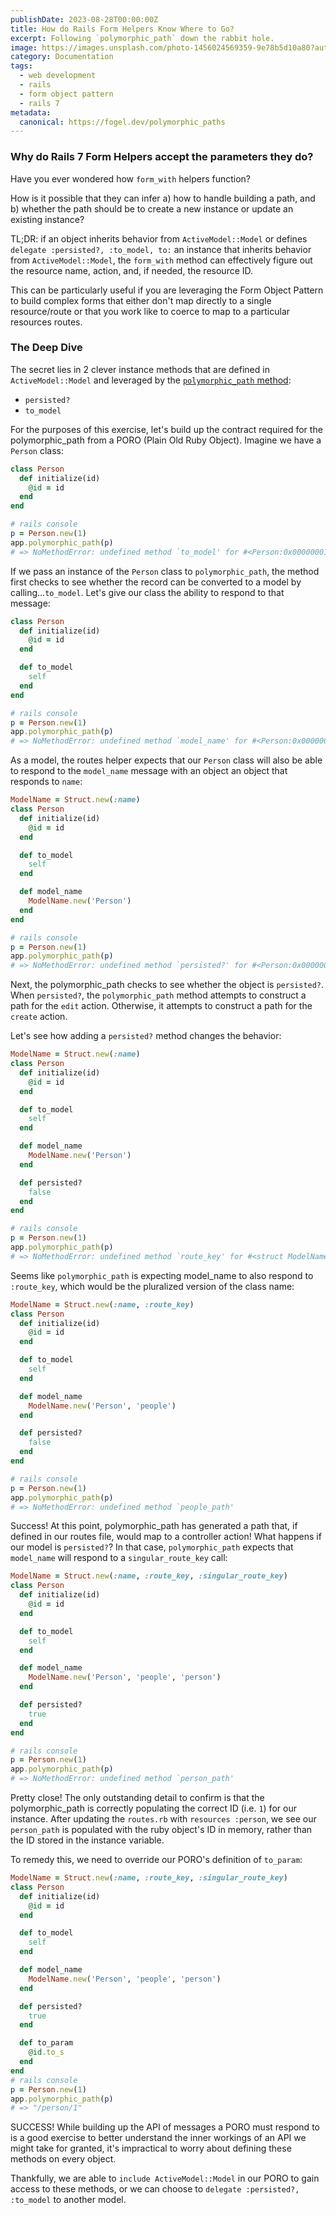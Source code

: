 ```yaml
---
publishDate: 2023-08-28T00:00:00Z
title: How do Rails Form Helpers Know Where to Go?
excerpt: Following `polymorphic_path` down the rabbit hole.
image: https://images.unsplash.com/photo-1456024569359-9e78b5d10a80?auto=format&fit=crop&w=2069&q=80
category: Documentation
tags:
  - web development
  - rails
  - form object pattern
  - rails 7
metadata:
  canonical: https://fogel.dev/polymorphic_paths
---
```



### Why do Rails 7 Form Helpers accept the parameters they do?

Have you ever wondered how `form_with` helpers function?

How is it possible that they can infer a) how to handle building a path, and b) whether the path should be to create a new instance or update an existing instance?

TL;DR: if an object inherits behavior from `ActiveModel::Model` or defines `delegate :persisted?, :to_model, to:` an instance that inherits behavior from `ActiveModel::Model`, the `form_with` method can effectively figure out the resource name, action, and, if needed, the resource ID.

This can be particularly useful if you are leveraging the Form Object Pattern to build complex forms that either don't map directly to a single resource/route or that you work like to coerce to map to a particular resources routes.

### The Deep Dive

The secret lies in 2 clever instance methods that are defined in `ActiveModel::Model` and leveraged by the [`polymorphic_path` method](https://github.com/rails/rails/blob/main/actionpack/lib/action_dispatch/routing/polymorphic_routes.rb#L126):

- `persisted?`
- `to_model`

For the purposes of this exercise, let's build up the contract required for the polymorphic_path from a PORO (Plain Old Ruby Object). Imagine we have a `Person` class:

```ruby
class Person
  def initialize(id)
    @id = id
  end
end

# rails console
p = Person.new(1)
app.polymorphic_path(p)
# => NoMethodError: undefined method `to_model' for #<Person:0x000000011707ec58 @id=1>

```

If we pass an instance of the `Person` class to `polymorphic_path`, the method first checks to see whether the record can be converted to a model by calling...`to_model`. Let's give our class the ability to respond to that message:

```ruby
class Person
  def initialize(id)
    @id = id
  end

  def to_model
    self
  end
end

# rails console
p = Person.new(1)
app.polymorphic_path(p)
# => NoMethodError: undefined method `model_name' for #<Person:0x0000000117327860 @id=1>
```

As a model, the routes helper expects that our `Person` class will also be able to respond to the `model_name` message with an object an object that responds to `name`:

```ruby
ModelName = Struct.new(:name)
class Person
  def initialize(id)
    @id = id
  end

  def to_model
    self
  end

  def model_name
    ModelName.new('Person')
  end
end

# rails console
p = Person.new(1)
app.polymorphic_path(p)
# => NoMethodError: undefined method `persisted?' for #<Person:0x00000001173958d8 @id=1>
```

Next, the polymorphic_path checks to see whether the object is `persisted?`. When `persisted?`, the `polymorphic_path` method attempts to construct a path for the `edit` action. Otherwise, it attempts to construct a path for the `create` action.

Let's see how adding a `persisted?` method changes the behavior:

```ruby
ModelName = Struct.new(:name)
class Person
  def initialize(id)
    @id = id
  end

  def to_model
    self
  end

  def model_name
    ModelName.new('Person')
  end

  def persisted?
    false
  end
end

# rails console
p = Person.new(1)
app.polymorphic_path(p)
# => NoMethodError: undefined method `route_key' for #<struct ModelName name="person">
```

Seems like `polymorphic_path` is expecting model_name to also respond to `:route_key`, which would be the pluralized version of the class name:

```ruby
ModelName = Struct.new(:name, :route_key)
class Person
  def initialize(id)
    @id = id
  end

  def to_model
    self
  end

  def model_name
    ModelName.new('Person', 'people')
  end

  def persisted?
    false
  end
end

# rails console
p = Person.new(1)
app.polymorphic_path(p)
# => NoMethodError: undefined method `people_path'
```

Success! At this point, polymorphic_path has generated a path that, if defined in our routes file, would map to a controller action!
What happens if our model is `persisted?`? In that case, `polymorphic_path` expects that `model_name` will respond to a `singular_route_key` call:

```ruby
ModelName = Struct.new(:name, :route_key, :singular_route_key)
class Person
  def initialize(id)
    @id = id
  end

  def to_model
    self
  end

  def model_name
    ModelName.new('Person', 'people', 'person')
  end

  def persisted?
    true
  end
end

# rails console
p = Person.new(1)
app.polymorphic_path(p)
# => NoMethodError: undefined method `person_path'
```

Pretty close! The only outstanding detail to confirm is that the polymorphic_path is correctly populating the correct ID (i.e. `1`) for our instance. After updating the `routes.rb` with `resources :person`, we see our `person_path` is populated with the ruby object's ID in memory, rather than the ID stored in the instance variable.

To remedy this, we need to override our PORO's definition of `to_param`:

```ruby
ModelName = Struct.new(:name, :route_key, :singular_route_key)
class Person
  def initialize(id)
    @id = id
  end

  def to_model
    self
  end

  def model_name
    ModelName.new('Person', 'people', 'person')
  end

  def persisted?
    true
  end

  def to_param
    @id.to_s
  end
end
# rails console
p = Person.new(1)
app.polymorphic_path(p)
# => "/person/1"
```

SUCCESS! While building up the API of messages a PORO must respond to is a good exercise to better understand the inner workings of an API we might take for granted, it's impractical to worry about defining these methods on every object.

Thankfully, we are able to `include ActiveModel::Model` in our PORO to gain access to these methods, or we can choose to `delegate :persisted?, :to_model` to another model.
